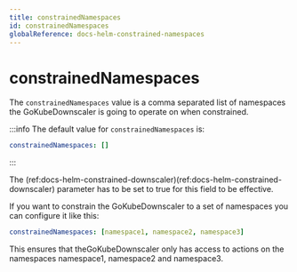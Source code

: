 ```yaml
---
title: constrainedNamespaces
id: constrainedNamespaces
globalReference: docs-helm-constrained-namespaces
---
```


# constrainedNamespaces

The `constrainedNamespaces` value is a comma separated list of namespaces the GoKubeDownscaler is going to operate on when constrained.

:::info
The default value for `constrainedNamespaces` is:

```yaml
constrainedNamespaces: []
```

:::

The (ref:docs-helm-constrained-downscaler)(ref:docs-helm-constrained-downscaler) parameter has to be set to true for this field to be effective.

If you want to constrain the GoKubeDownscaler to a set of namespaces you can configure it like this:

```yaml
constrainedNamespaces: [namespace1, namespace2, namespace3]
```

This ensures that theGoKubeDownscaler only has access to actions on the namespaces namespace1, namespace2 and namespace3.
